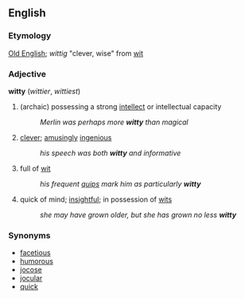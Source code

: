 == English ==
=== Etymology ===
[[Old English]]; ''wittig'' "clever, wise" from [[wit]]

=== Adjective ===
'''witty''' (''wittier'', ''wittiest'')
# (archaic) possessing a strong [[intellect]] or intellectual capacity
#: ''Merlin was perhaps more '''witty''' than magical''
# [[clever]]; [[amusing]]ly [[ingenious]]
#: ''his speech was both '''witty''' and informative''
# full of [[wit]]
#: ''his frequent [[quip]]s mark him as particularly '''witty''' ''
# quick of mind; [[insight]]ful; in possession of [[wit]]s
#: ''she may have grown older, but she has grown no less '''witty''' ''

=== Synonyms ===
* [[facetious]]
* [[humorous]]
* [[jocose]]
* [[jocular]]
* [[quick]]